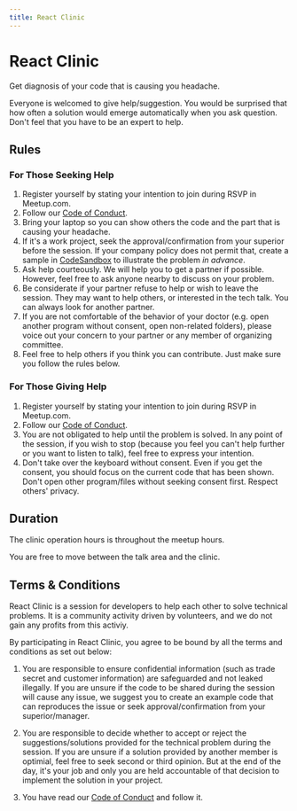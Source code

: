 ```yaml
---
title: React Clinic
---
```


# React Clinic

Get diagnosis of your code that is causing you headache.

Everyone is welcomed to give help/suggestion. You would be surprised that how often a solution would emerge automatically when you ask question. Don't feel that you have to be an expert to help.

## Rules

### For Those Seeking Help

1. Register yourself by stating your intention to join during RSVP in Meetup.com.
1. Follow our [Code of Conduct][coc].
1. Bring your laptop so you can show others the code and the part that is causing your headache.
1. If it's a work project, seek the approval/confirmation from your superior before the session. If your company policy does not permit that, create a sample in [CodeSandbox](https://codesandbox.io/) to illustrate the problem _in advance_.
1. Ask help courteously. We will help you to get a partner if possible. However, feel free to ask anyone nearby to discuss on your problem.
1. Be considerate if your partner refuse to help or wish to leave the session. They may want to help others, or interested in the tech talk. You can always look for another partner.
1. If you are not comfortable of the behavior of your doctor (e.g. open another program without consent, open non-related folders), please voice out your concern to your partner or any member of organizing committee.
1. Feel free to help others if you think you can contribute. Just make sure you follow the rules below.

### For Those Giving Help

1. Register yourself by stating your intention to join during RSVP in Meetup.com.
1. Follow our [Code of Conduct][coc].
1. You are not obligated to help until the problem is solved. In any point of the session, if you wish to stop (because you feel you can't help further or you want to listen to talk), feel free to express your intention.
1. Don't take over the keyboard without consent. Even if you get the consent, you should focus on the current code that has been shown. Don't open other program/files without seeking consent first. Respect others' privacy.

## Duration

The clinic operation hours is throughout the meetup hours.

You are free to move between the talk area and the clinic.

## Terms & Conditions

React Clinic is a session for developers to help each other to solve technical problems. It is a community activity driven by volunteers, and we do not gain any profits from this activiy.

By participating in React Clinic, you agree to be bound by all the terms and conditions as set out below:

1. You are responsible to ensure confidential information (such as trade secret and customer information) are safeguarded and not leaked illegally. If you are unsure if the code to be shared during the session will cause any issue, we suggest you to create an example code that can reproduces the issue or seek approval/confirmation from your superior/manager.

1. You are responsible to decide whether to accept or reject the suggestions/solutions provided for the technical problem during the session. If you are unsure if a solution provided by another member is optimial, feel free to seek second or third opinion. But at the end of the day, it's your job and only you are held accountable of that decision to implement the solution in your project.

1. You have read our [Code of Conduct][coc] and follow it.

[coc]: /code-of-conduct
